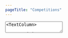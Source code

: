 ```yaml
---
pageTitle: "Competitions"
---
```


<TextArea>
<TextColumn>

# Competitions

<center>

To browse some of my uni Competitions, please select from a category in the links below.
</center>

</TextColumn>
</TextArea>

<NavigationTiles>

<NavigationTile 
    title="Ohh Dear"
    linkPage="/portfolio/competitions/ohh-dear"
    imagePath="portfolio/competitions/competitions-ohh-dear.jpg"
    imageAlt="Ohh Dear"
/>

</NavigationTiles>